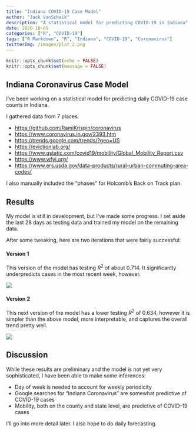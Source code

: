 ```yaml
---
title: "Indiana COVID-19 Case Model"
author: "Jack VanSchaik"
description: "A statistical model for predicting COVID-19 in Indiana"
date: 2020-10-05
categories: ["R", "COVID-19"]
tags: ["R Markdown", "R", "Indiana", "COVID-19", "Coronavirus"]
twitterImg: /images/plot_2.png
---
```



```r
knitr::opts_chunk$set(echo = FALSE)
knitr::opts_chunk$set(message = FALSE)
```

## Indiana Coronavirus Case Model

I've been working on a statistical model for predicting daily COVID-19 case counts in Indiana.

I gathered data from 7 places:

* [https://github.com/RamiKrispin/coronavirus](The R coronavirus package)
* [https://www.coronavirus.in.gov/2393.htm](Indiana State Department of Health)
* [https://trends.google.com/trends/?geo=US](Google Trends)
* [https://evictionlab.org/](Eviction Lab)
* [https://www.gstatic.com/covid19/mobility/Global_Mobility_Report.csv](Google Mobility data)
* [https://www.wfyi.org/](WFYI news)
* [https://www.ers.usda.gov/data-products/rural-urban-commuting-area-codes/](Rural Urban Commuting Codes)

I also manually included the "phases" for Holcomb's Back on Track plan.

## Results

My model is still in development, but I've made some progress. I set aside the last 28 days as testing data and trained my model on the remaining data.

After some tweaking, here are two iterations that were fairly successful:

#### Version 1

This version of the model has testing $R^2$ of about 0.714. It significantly underpredicts cases in the most recent week, however.

![](/images/plot_1.png)

#### Version 2

This next version of the model has a lower testing $R^2$ of 0.634, however it is simpler than the above model, more interpretable, and captures the overall trend pretty well.

![](/images/plot_2.png)

## Discussion

While these results are preliminary and the model is not yet very sophisticated, I have been able to make some inferences:

* Day of week is needed to account for weekly periodicity
* Google searches for "Indiana Coronavirus" are somewhat predictive of COVID-19 cases
* Mobility, both on the county and state level, are predictive of COVID-19 cases

I'll go into more detail later. I also hope to do daily forecasting. 
